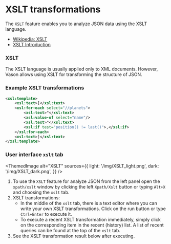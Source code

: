 # XSLT transformations

The `XSLT` feature enables you to analyze JSON data using the XSLT language.

- [Wikipedia: XSLT](https://en.wikipedia.org/wiki/XSLT)
- [XSLT Introduction](https://www.w3schools.com/xml/xsl_intro.asp)

### XSLT

The XSLT language is usually applied only to XML documents.
However, Vason allows using XSLT for transforming the structure of JSON.

### Example XSLT transformations

```xml
<xsl:template>
    <xsl:text>[</xsl:text>
    <xsl:for-each select="//planets">
        <xsl:text>"</xsl:text>
        <xsl:value-of select="name"/>
        <xsl:text>"</xsl:text>
        <xsl:if test="position() != last()">,</xsl:if>
    </xsl:for-each>
    <xsl:text>]</xsl:text>
</xsl:template>
```

### User interface `xslt` tab


<ThemedImage
    alt="XSLT"
    sources={{
        light: '/img/XSLT_light.png',
        dark: '/img/XSLT_dark.png',
    }}
/>

1. To use the `XSLT` feature for analyze JSON from the left panel
    open the `xpath/xslt` window by clicking the left `Xpath/Xslt`
    button or typing `Alt+X` and choosing the `xslt` tab.
2. XSLT transformations:
    - In the middle of the `xslt` tab, there is a text editor where you can write your own XSLT transformations.
        Click on the run button or type `Ctrl+Enter` to execute it.
    - To execute a recent XSLT transformation immediately, simply click on the corresponding item in the recent (history) list.
        A list of recent queries can be found at the top of the `xslt` tab.
3. See the XSLT transformation result below after executing.
